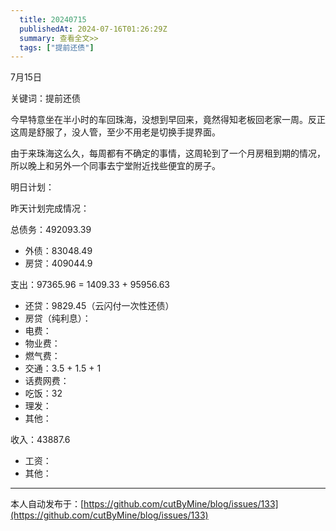 ```yaml
---
  title: 20240715
  publishedAt: 2024-07-16T01:26:29Z
  summary: 查看全文>>
  tags: ["提前还债"]
---
```


7月15日 

关键词：提前还债

今早特意坐在半小时的车回珠海，没想到早回来，竟然得知老板回老家一周。反正这周是舒服了，没人管，至少不用老是切换手提界面。

由于来珠海这么久，每周都有不确定的事情，这周轮到了一个月房租到期的情况，所以晚上和另外一个同事去宁堂附近找些便宜的房子。

明日计划：

昨天计划完成情况：

总债务：492093.39
- 外债：83048.49
- 房贷：409044.9

支出：97365.96 = 1409.33 + 95956.63
- 还贷：9829.45（云闪付一次性还债）
- 房贷（纯利息）：
- 电费：
- 物业费：
- 燃气费：
- 交通：3.5 + 1.5 + 1
- 话费网费：
- 吃饭：32
- 理发：
- 其他：

收入：43887.6
- 工资：
- 其他：


---
本人自动发布于：[https://github.com/cutByMine/blog/issues/133](https://github.com/cutByMine/blog/issues/133)
